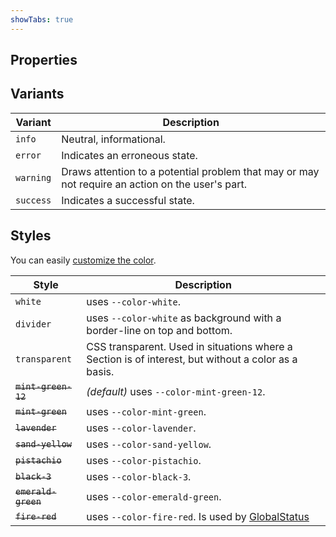 ```yaml
---
showTabs: true
---
```



## Properties

<PropertiesTable props={SectionProperties} />

## Variants

| Variant   | Description                                                                                      |
| --------- | ------------------------------------------------------------------------------------------------ |
| `info`    | Neutral, informational.                                                                          |
| `error`   | Indicates an erroneous state.                                                                    |
| `warning` | Draws attention to a potential problem that may or may not require an action on the user's part. |
| `success` | Indicates a successful state.                                                                    |

## Styles

You can easily [customize the color](/uilib/components/section#customize-color).

| Style               | Description                                                                                         |
| ------------------- | --------------------------------------------------------------------------------------------------- |
| `white`             | uses `--color-white`.                                                                               |
| `divider`           | uses `--color-white` as background with a border-line on top and bottom.                            |
| `transparent`       | CSS transparent. Used in situations where a Section is of interest, but without a color as a basis. |
| ~~`mint-green-12`~~ | _(default)_ uses `--color-mint-green-12`.                                                           |
| ~~`mint-green`~~    | uses `--color-mint-green`.                                                                          |
| ~~`lavender`~~      | uses `--color-lavender`.                                                                            |
| ~~`sand-yellow`~~   | uses `--color-sand-yellow`.                                                                         |
| ~~`pistachio`~~     | uses `--color-pistachio`.                                                                           |
| ~~`black-3`~~       | uses `--color-black-3`.                                                                             |
| ~~`emerald-green`~~ | uses `--color-emerald-green`.                                                                       |
| ~~`fire-red`~~      | uses `--color-fire-red`. Is used by [GlobalStatus](/uilib/components/global-status)                 |
